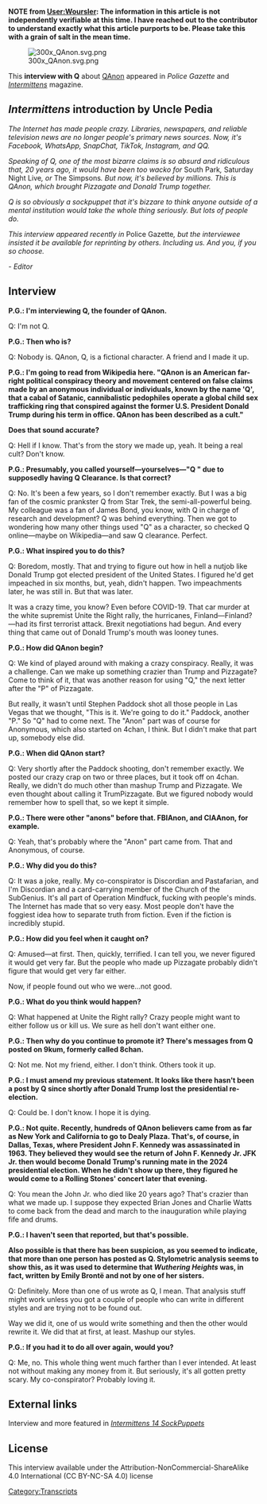 '''NOTE from [[User:Woursler]]: The information in this article is not  independently verifiable at this time. I have reached out to the contributor to understand exactly what this article purports to be. Please take this with a grain of salt in the mean time.'''

[[File:300x QAnon.svg.png|thumb]]

This '''interview with Q''' about [[QAnon]] appeared in ''Police Gazette'' and ''[http://discordia.fandom.com/wiki/Intermittens Intermittens]'' magazine.

==''Intermittens'' introduction by Uncle Pedia==

''The Internet has made people crazy. Libraries, newspapers, and reliable television news are no longer people's primary news sources. Now, it's Facebook, WhatsApp, SnapChat, TikTok, Instagram, and QQ.''

''Speaking of Q, one of the most bizarre claims is so absurd and ridiculous that, 20 years ago, it would have been too wacko for'' South Park'','' Saturday Night Live'', or'' The Simpsons''. But now, it's believed by millions. This is QAnon, which brought Pizzagate and Donald Trump together.''

''Q is so obviously a sockpuppet that it's bizzare to think anyone outside of a mental institution would take the whole thing seriously. But lots of people do.''

''This interview appeared recently in'' Police Gazette'', but the interviewee insisted it be available for reprinting by others. Including us. And you, if you so choose.''

''- Editor''

==Interview ==

'''P.G.: I'm interviewing Q, the founder of QAnon.'''

Q: I'm not Q.

'''P.G.: Then who is?'''

Q: Nobody is. QAnon, Q, is a fictional character. A friend and I made it up.

'''P.G.: I'm going to read from Wikipedia here. "QAnon is an American far-right political conspiracy theory and movement centered on false claims made by an anonymous individual or individuals, known by the name 'Q', that a cabal of Satanic, cannibalistic pedophiles operate a global child sex trafficking ring that conspired against the former U.S. President Donald Trump during his term in office. QAnon has been described as a cult."'''

'''Does that sound accurate?'''

Q: Hell if I know. That's from the story we made up, yeah. It being a real cult? Don't know.

'''P.G.: Presumably, you called yourself—yourselves—"Q " due to supposedly having Q Clearance. Is that correct?'''

Q: No. It's been a few years, so I don't remember exactly. But I was a big fan of the cosmic prankster Q from Star Trek, the semi-all-powerful being. My colleague was a fan of James Bond, you know, with Q in charge of research and development? Q was behind everything. Then we got to wondering how many other things used "Q" as a character, so checked Q online—maybe on Wikipedia—and saw Q clearance. Perfect.

'''P.G.: What inspired you to do this?'''

Q: Boredom, mostly. That and trying to figure out how in hell a nutjob like Donald Trump got elected president of the United States. I figured he'd get impeached in six months, but, yeah, didn't happen. Two impeachments later, he was still in. But that was later.

It was a crazy time, you know? Even before COVID-19. That car murder at the white supremist Unite the Right rally, the hurricanes, Finland—Finland?—had its first terrorist attack. Brexit negotiations had begun. And every thing that came out of Donald Trump's mouth was looney tunes.

'''P.G.: How did QAnon begin?'''

Q: We kind of played around with making a crazy conspiracy. Really, it was a challenge. Can we make up something crazier than Trump and Pizzagate? Come to think of it, that was another reason for using "Q," the next letter after the "P" of Pizzagate.

But really, it wasn't until Stephen Paddock shot all those people in Las Vegas that we thought, "This is it. We're going to do it." Paddock, another "P." So "Q" had to come next. The "Anon" part was of course for Anonymous, which also started on 4chan, I think. But I didn't make that part up, somebody else did.

'''P.G.: When did QAnon start?'''

Q: Very shortly after the Paddock shooting, don't remember exactly. We posted our crazy crap on two or three places, but it took off on 4chan. Really, we didn't do much other than mashup Trump and Pizzagate. We even thought about calling it TrumPizzagate. But we figured nobody would remember how to spell that, so we kept it simple.

'''P.G.: There were other "anons" before that. FBIAnon, and CIAAnon, for example.'''

Q: Yeah, that's probably where the "Anon" part came from. That and Anonymous, of course.

'''P.G.: Why did you do this?'''

Q: It was a joke, really. My co-conspirator is Discordian and Pastafarian, and I'm Discordian and a card-carrying member of the Church of the SubGenius. It's all part of Operation Mindfuck, fucking with people's minds. The Internet has made that so very easy. Most people don't have the foggiest idea how to separate truth from fiction. Even if the fiction is incredibly stupid.

'''P.G.: How did you feel when it caught on?'''

Q: Amused—at first. Then, quickly, terrified. I can tell you, we never figured it would get very far. But the people who made up Pizzagate probably didn't figure that would get very far either.

Now, if people found out who we were...not good.

'''P.G.: What do you think would happen?'''

Q: What happened at Unite the Right rally? Crazy people might want to either follow us or kill us. We sure as hell don't want either one.

'''P.G.: Then why do you continue to promote it? There's messages from Q posted on 9kum, formerly called 8chan.'''

Q: Not me. Not my friend, either. I don't think. Others took it up.

'''P.G.: I must amend my previous statement. It looks like there hasn't been a post by Q since shortly after Donald Trump lost the presidential re-election.'''

Q: Could be. I don't know. I hope it is dying.

'''P.G.: Not quite. Recently, hundreds of QAnon believers came from as far as New York and California to go to Dealy Plaza. That's, of course, in Dallas, Texas, where President John F. Kennedy was assassinated in 1963. They believed they would see the return of John F. Kennedy Jr. JFK Jr. then would become Donald Trump's running mate in the 2024 presidential election. When he didn't show up there, they figured he would come to a Rolling Stones' concert later that evening.'''

Q: You mean the John Jr. who died like 20 years ago? That's crazier than what we made up. I suppose they expected Brian Jones and Charlie Watts to come back from the dead and march to the inauguration while playing fife and drums.

'''P.G.: I haven't seen that reported, but that's possible.'''

'''Also possible is that there has been suspicion, as you seemed to indicate, that more than one person has posted as Q. Stylometric analysis seems to show this, as it was used to determine that ''Wuthering Heights'' was, in fact, written by Emily Brontë and not by one of her sisters.'''

Q: Definitely. More than one of us wrote as Q, I mean. That analysis stuff might work unless you got a couple of people who can write in different styles and are trying not to be found out.

Way we did it, one of us would write something and then the other would rewrite it. We did that at first, at least. Mashup our styles.

'''P.G.: If you had it to do all over again, would you?'''

Q: Me, no. This whole thing went much farther than I ever intended. At least not without making any money from it. But seriously, it's all gotten pretty scary. My co-conspirator? Probably loving it.

==External links==

Interview and more featured in ''[https://www.scribd.com/document/563197610/Intermittens-14-Sockpuppets Intermittens 14 SockPuppets]''

==License==

This interview available under the Attribution-NonCommercial-ShareAlike 4.0 International (CC BY-NC-SA 4.0) license

[[Category:Transcripts]]
